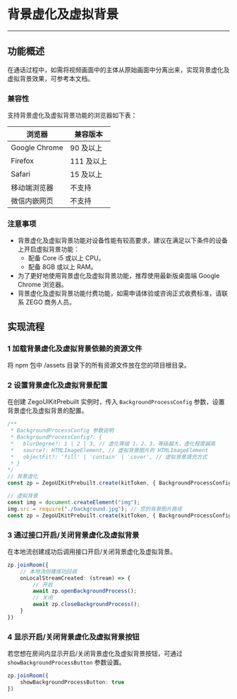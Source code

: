 # 背景虚化及虚拟背景
- - -
## 功能概述
在通话过程中，如需将视频画面中的主体从原始画面中分离出来，实现背景虚化及虚拟背景效果，可参考本文档。

### 兼容性

支持背景虚化及虚拟背景功能的浏览器如下表：

| 浏览器 | 兼容版本 |
|  ----  | ----  |
|Google Chrome	| 90 及以上|
|Firefox | 111 及以上|
|Safari | 15 及以上 |
|移动端浏览器| 不支持 |
|微信内嵌网页| 不支持 |

### 注意事项

- 背景虚化及虚拟背景功能对设备性能有较高要求，建议在满足以下条件的设备上开启虚拟背景功能：
    - 配备 Core i5 或以上 CPU。
    - 配备 8GB 或以上 RAM。
- 为了更好地使用背景虚化及虚拟背景功能，推荐使用最新版桌面端 Google Chrome 浏览器。
- 背景虚化及虚拟背景功能付费功能，如需申请体验或咨询正式收费标准，请联系 ZEGO 商务人员。

## 实现流程

### 1 加载背景虚化及虚拟背景依赖的资源文件
将 npm 包中 /assets 目录下的所有资源文件放在您的项目根目录。

### 2 设置背景虚化及虚拟背景配置
在创建 ZegoUIKitPrebuilt 实例时，传入 `BackgroundProcessConfig` 参数，设置背景虚化及虚拟背景的配置。
```ts
/**
 * BackgroundProcessConfig 参数说明
 * BackgroundProcessConfig?: {
 *   blurDegree?: 1 | 2 | 3, // 虚化等级 1、2、3，等级越大，虚化程度越高
 *   source?: HTMLImageElement, // 虚拟背景图片的 HTMLImageElement
 *   objectFit?: 'fill' | 'contain' | 'cover', // 虚拟背景填充方式
 * }
*/
// 背景虚化
const zp = ZegoUIKitPrebuilt.create(kitToken, { BackgroundProcessConfig: { blurDegree: 1 } });

// 虚拟背景
const img = document.createElement("img");
img.src = require("./background.jpg"); // 您的背景图片路径
const zp = ZegoUIKitPrebuilt.create(kitToken, { BackgroundProcessConfig: { source: img, objectFit: "fill" } });
```

### 3 通过接口开启/关闭背景虚化及虚拟背景
在本地流创建成功后调用接口开启/关闭背景虚化及虚拟背景。
```ts
zp.joinRoom({
    // 本地流创建成功回调
    onLocalStreamCreated: (stream) => {
        // 开启
        await zp.openBackgroundProcess();
        // 关闭
        await zp.closeBackgroundProcess();
    }
})
```

### 4 显示开启/关闭背景虚化及虚拟背景按钮
若您想在房间内显示开启/关闭背景虚化及虚拟背景按钮，可通过 `showBackgroundProcessButton` 参数设置。
```ts
zp.joinRoom({
    showBackgroundProcessButton: true
})
```